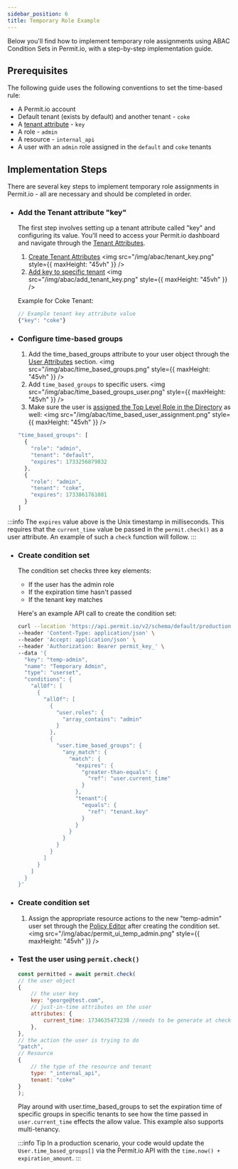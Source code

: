 ```yaml
---
sidebar_position: 6
title: Temporary Role Example
---
```


Below you'll find how to implement temporary role assignments using ABAC Condition Sets in Permit.io, with a step-by-step implementation guide.

## Prerequisites

The following guide uses the following conventions to set the time-based rule:
- A Permit.io account
- Default tenant (exists by default) and another tenant - `coke`
- A [tenant attribute](https://api.permit.io/v2/redoc#tag/Tenants/operation/create_tenant) - `key`
- A role - `admin` 
- A resource - `internal_api`
- A user with an `admin` role assigned in the `default` and `coke` tenants

## Implementation Steps

There are several key steps to implement temporary role assignments in Permit.io - all are necessary and should be completed in order.

- ### Add the Tenant attribute "key"

  The first step involves setting up a tenant attribute called "key" and configuring its value.
  You'll need to access your Permit.io dashboard and navigate through the [Tenant Attributes](https://app.permit.io/user-management/tenant-settings/tenant-attributes).
  1. [Create Tenant Attributes](https://app.permit.io/user-management/tenant-settings/tenant-attributes)
      <img src="/img/abac/tenant_key.png" style={{ maxHeight: "45vh" }} />
  1. [Add key to specific tenant](https://app.permit.io/user-management/tenant-settings/manage-tenants)
    <img src="/img/abac/add_tenant_key.png" style={{ maxHeight: "45vh" }} />
  
  Example for Coke Tenant:
  ```javascript
  // Example tenant key attribute value
  {"key": "coke"}
  ```

- ### Configure time-based groups

  1. Add the time_based_groups attribute to your user object through the [User Attributes](https://app.permit.io/user-management/tenant-settings/user-attributes) section.
    <img src="/img/abac/time_based_groups.png" style={{ maxHeight: "45vh" }} />
  1. Add `time_based_groups` to specific users.
    <img src="/img/abac/time_based_groups_user.png" style={{ maxHeight: "45vh" }} />
  1. Make sure the user is [assigned the Top Level Role in the Directory](https://app.permit.io/user-management) as well:
    <img src="/img/abac/time_based_user_assignment.png" style={{ maxHeight: "45vh" }} />


  ```javascript
  "time_based_groups": [
    {
      "role": "admin",
      "tenant": "default",
      "expires": 1733256879832
    },
    {
      "role": "admin",
      "tenant": "coke",
      "expires": 1733861761081
    }
  ]
  ```
:::info
The `expires` value above is the Unix timestamp in milliseconds. This requires that the `current_time` value be passed in the `permit.check()` as a user attribute. An example of such a `check` function will follow.
:::


- ### Create condition set

  The condition set checks three key elements:
  - If the user has the admin role
  - If the expiration time hasn't passed
  - If the tenant key matches

  Here's an example API call to create the condition set:
  ```bash
  curl --location 'https://api.permit.io/v2/schema/default/production/condition_sets' \
  --header 'Content-Type: application/json' \
  --header 'Accept: application/json' \
  --header 'Authorization: Bearer permit_key_' \
  --data '{
    "key": "temp-admin",
    "name": "Temporary Admin",
    "type": "userset",
    "conditions": {
      "allOf": [
        {
          "allOf": [
            {
              "user.roles": {
                "array_contains": "admin"
              }
            },
            {
              "user.time_based_groups": {
                "any_match": {
                  "match": {
                    "expires": {
                      "greater-than-equals": {
                        "ref": "user.current_time"
                      }
                    },
                    "tenant":{
                      "equals": {
                        "ref": "tenant.key"
                      }
                    }
                  }
                }
              }
            }
          ]
        }
      ]
    }
  }'
  ```

- ### Create condition set
    1. Assign the appropriate resource actions to the new "temp-admin" user set through the [Policy Editor](https://app.permit.io/policy-editor) after creating the condition set.
        <img src="/img/abac/permit_ui_temp_admin.png" style={{ maxHeight: "45vh" }} />

- ### Test the user using `permit.check()`
    ```javascript
    const permitted = await permit.check(
    // the user object
    {
        // the user key
        key: "george@test.com",
        // just-in-time attributes on the user
        attributes: {
            current_time: 1734635473238 //needs to be generate at check time
        },
    },
    // the action the user is trying to do
    "patch",
    // Resource
    {
        // the type of the resource and tenant
        type: "_internal_api",
        tenant: "coke"
    }
    );
    ```
    
    Play around with user.time_based_groups to set the expiration time of specific groups in specific tenants to see how the time passed in `user.current_time` effects the allow value. This example also supports multi-tenancy.
    
    :::info Tip
    In a production scenario, your code would update the `User.time_based_groups[]` via the Permit.io API with the `time.now() + expiration_amount`.
    :::